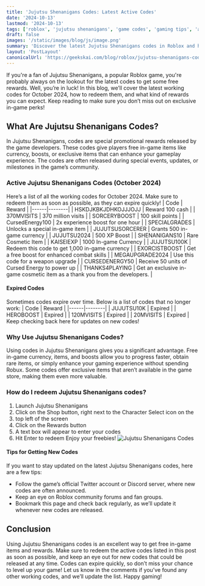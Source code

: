 ```yaml
---
title: 'Jujutsu Shenanigans Codes: Latest Active Codes'
date: '2024-10-13'
lastmod: '2024-10-13'
tags: ['roblox', 'jujutsu shenanigans', 'game codes', 'gaming tips', 'anime games']
draft: false
images: '/static/images/blog/js/image.png'
summary: 'Discover the latest Jujutsu Shenanigans codes in Roblox and here’s a list of all the working codes for October 2024.'
layout: 'PostLayout'
canonicalUrl: 'https://geekskai.com/blog/roblox/jujutsu-shenanigans-codes/'
---
```


If you're a fan of Jujutsu Shenanigans, a popular Roblox game, you're probably always on the lookout for the latest codes to get some free rewards. Well, you’re in luck! In this blog, we’ll cover the latest working codes for October 2024, how to redeem them, and what kind of rewards you can expect. Keep reading to make sure you don’t miss out on exclusive in-game perks!
## What Are Jujutsu Shenanigans Codes?
In Jujutsu Shenanigans, codes are special promotional rewards released by the game developers. These codes give players free in-game items like currency, boosts, or exclusive items that can enhance your gameplay experience. The codes are often released during special events, updates, or milestones in the game’s community.
### Active Jujutsu Shenanigans Codes (October 2024)
Here’s a list of all the working codes for October 2024. Make sure to redeem them as soon as possible, as they can expire quickly!
| Code | Reward |
|------|--------|
| HSKDJKBKJDHKOJJJOJJ | Reward 100 cash |
| 370MVISITS | 370 million visits |
| SORCERYBOOST | 100 skill points |
| CursedEnergy100 | 2x experience boost for one hour |
| SPECIALGRADES | Unlocks a special in-game item |
| JUJUTSUSORCERER | Grants 500 in-game currency |
| JUJUTSU2024 | 500 XP Boost |
| SHENANIGANS10 | Rare Cosmetic Item |
| KAISEIEXP | 1000 In-game Currency |
| JUJUTSU100K | Redeem this code to get 1,000 in-game currency |
| EXORCISTBOOST | Get a free boost for enhanced combat skills |
| MEGAUPGRADE2024 | Use this code for a weapon upgrade |
| CURSEDENERGY50 | Receive 50 units of Cursed Energy to power up |
| THANKS4PLAYING | Get an exclusive in-game cosmetic item as a thank you from the developers. |
#### Expired Codes
Sometimes codes expire over time. Below is a list of codes that no longer work:
| Code | Reward |
|------|--------|
| JUJUTSU10K | Expired |
| HEROBOOST | Expired |
| 120MVISITS | Expired |
| 20MVISITS | Expired |
Keep checking back here for updates on new codes!
### Why Use Jujutsu Shenanigans Codes?
Using codes in Jujutsu Shenanigans gives you a significant advantage. Free in-game currency, items, and boosts allow you to progress faster, obtain rare items, or simply enhance your gaming experience without spending Robux. Some codes offer exclusive items that aren’t available in the game store, making them even more valuable.
### How do I redeem Jujutsu Shenanigans codes?
1. Launch Jujutsu Shenanigans
2. Click on the Shop button, right next to the Character Select icon on the
3. top left of the screen
4. Click on the Rewards button
5. A text box will appear to enter your codes
6. Hit Enter to redeem
Enjoy your freebies!
![Jujutsu Shenanigans Codes](/static/images/roblox/jujutsu-shenanigans-codes.png)
#### Tips for Getting New Codes
If you want to stay updated on the latest Jujutsu Shenanigans codes, here are a few tips:
- Follow the game’s official Twitter account or Discord server, where new codes are often announced.
- Keep an eye on Roblox community forums and fan groups.
- Bookmark this page and check back regularly, as we’ll update it whenever new codes are released.
## Conclusion
Using Jujutsu Shenanigans codes is an excellent way to get free in-game items and rewards. Make sure to redeem the active codes listed in this post as soon as possible, and keep an eye out for new codes that could be released at any time. Codes can expire quickly, so don’t miss your chance to level up your game!
Let us know in the comments if you’ve found any other working codes, and we’ll update the list. Happy gaming!



